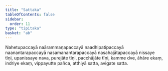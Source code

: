 ```yaml
---
title: "Sattaka"
tableOfContents: false
sidebar:
  order: 11
type: "tipitaka"
basket: "ab"
---
```



<DynamicBreadcrumb />

<Paragraph number="1699">
Nahetupaccayā naārammaṇapaccayā naadhipatipaccayā naanantarapaccayā nasamanantarapaccayā nasahajātapaccayā nissaye tīṇi, upanissaye nava, purejāte tīṇi, pacchājāte tīṇi, kamme dve, āhāre ekaṃ, indriye ekaṃ, vippayutte pañca, atthiyā satta, avigate satta.
</Paragraph>
